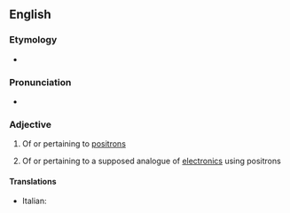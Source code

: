 ==English==

===Etymology===
* {{suffix|positron|ic}}

===Pronunciation===
* {{a|UK}} {{IPA|/pɒz.ɪˈtɹɒn.ɪk/}}

===Adjective===
{{wikipedia|positronic brain}}
{{en-adj|-}}

# Of or pertaining to [[positron]]s
# {{context|science fiction|lang=en}} Of or pertaining to a supposed analogue of [[electronic]]s using positrons

====Translations====
{{trans-top}}
* Italian: {{t-|it|positronico}}
{{trans-mid}}
{{trans-bottom}}